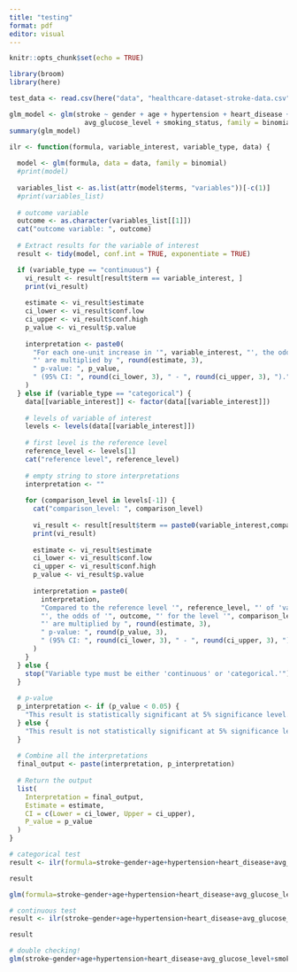 ```yaml
---
title: "testing"
format: pdf
editor: visual
---
```


```r
knitr::opts_chunk$set(echo = TRUE)
```

```r
library(broom)
library(here)
```

```r
test_data <- read.csv(here("data", "healthcare-dataset-stroke-data.csv"))

glm_model <- glm(stroke ~ gender + age + hypertension + heart_disease +
                   avg_glucose_level + smoking_status, family = binomial, data = test_data)
summary(glm_model)
```

```r
ilr <- function(formula, variable_interest, variable_type, data) {
  
  model <- glm(formula, data = data, family = binomial)
  #print(model)
  
  variables_list <- as.list(attr(model$terms, "variables"))[-c(1)]
  #print(variables_list)
  
  # outcome variable
  outcome <- as.character(variables_list[[1]])
  cat("outcome variable: ", outcome)
  
  # Extract results for the variable of interest
  result <- tidy(model, conf.int = TRUE, exponentiate = TRUE)

  if (variable_type == "continuous") {
    vi_result <- result[result$term == variable_interest, ]
    print(vi_result)
  
    estimate <- vi_result$estimate
    ci_lower <- vi_result$conf.low
    ci_upper <- vi_result$conf.high
    p_value <- vi_result$p.value
  
    interpretation <- paste0(
      "For each one-unit increase in '", variable_interest, "', the odds of '", outcome,
      "' are multiplied by ", round(estimate, 3),
      " p-value: ", p_value,
      " (95% CI: ", round(ci_lower, 3), " - ", round(ci_upper, 3), ")."
    )
  } else if (variable_type == "categorical") {
    data[[variable_interest]] <- factor(data[[variable_interest]])
    
    # levels of variable of interest
    levels <- levels(data[[variable_interest]])
    
    # first level is the reference level
    reference_level <- levels[1]
    cat("reference level", reference_level)
    
    # empty string to store interpretations
    interpretation <- ""
    
    for (comparison_level in levels[-1]) {
      cat("comparison_level: ", comparison_level)
      
      vi_result <- result[result$term == paste0(variable_interest,comparison_level), ]
      print(vi_result)
    
      estimate <- vi_result$estimate
      ci_lower <- vi_result$conf.low
      ci_upper <- vi_result$conf.high
      p_value <- vi_result$p.value
      
      interpretation = paste0(
        interpretation,
        "Compared to the reference level '", reference_level, "' of 'variable: ", variable_interest,
        "', the odds of '", outcome, "' for the level '", comparison_level, 
        "' are multiplied by ", round(estimate, 3),
        " p-value: ", round(p_value, 3),
        " (95% CI: ", round(ci_lower, 3), " - ", round(ci_upper, 3), "). "
      )
    }
  } else {
    stop("Variable type must be either 'continuous' or 'categorical.'")
  }
  
  # p-value 
  p_interpretation <- if (p_value < 0.05) {
    "This result is statistically significant at 5% significance level."
  } else {
    "This result is not statistically significant at 5% significance level."
  }
  
  # Combine all the interpretations
  final_output <- paste(interpretation, p_interpretation)
  
  # Return the output
  list(
    Interpretation = final_output,
    Estimate = estimate,
    CI = c(Lower = ci_lower, Upper = ci_upper),
    P_value = p_value
  )
}
```

```r
# categorical test
result <- ilr(formula=stroke~gender+age+hypertension+heart_disease+avg_glucose_level+smoking_status,data=test_data, variable_interest="gender", variable_type="categorical")

result

glm(formula=stroke~gender+age+hypertension+heart_disease+avg_glucose_level+smoking_status,data=test_data, family=binomial)

```

```r
# continuous test
result <- ilr(stroke~gender+age+hypertension+heart_disease+avg_glucose_level+smoking_status,data=test_data, variable_interest="age", variable_type="continuous")

result
```

```r
# double checking!
glm(stroke~gender+age+hypertension+heart_disease+avg_glucose_level+smoking_status,data=test_data, family=binomial)
```
